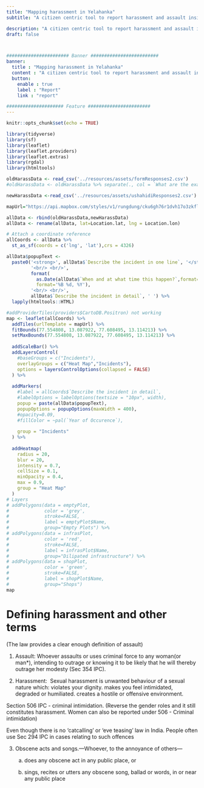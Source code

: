 ```yaml
---
title: "Mapping harassment in Yelahanka"
subtitle: "A citizen centric tool to report harassment and assault inside Yelahanka. Visualise your community's citizen reported crime data on a map."

description: "A citizen centric tool to report harassment and assault inside Yelahanka. Visualise our community's citizen reported crime data on a map."
draft: false



####################### Banner #########################
banner:
  title : "Mapping harassment in Yelahanka"
  content : "A citizen centric tool to report harassment and assault inside Yelahanka. Visualise our community's citizen reported crime data on a map."
  button:
    enable : true
    label : "Report"
    link : "report"

##################### Feature #######################
---
```

```r
knitr::opts_chunk$set(echo = TRUE) 

library(tidyverse) 
library(sf)
library(leaflet)
library(leaflet.providers) 
library(leaflet.extras)
library(rgdal)
library(htmltools)
```

```r
oldHarassData <- read_csv('../resources/assets/formResponses2.csv') 
#oldHarassData <- oldHarassData %>% separate(., col = `What are the exact coordinates of the incident?`, into = c("Location.lat", "Location.lon"), sep = "\\,")

newHarassData <-read_csv('../resources/assets/ushahidiResponses2.csv')

mapUrl="https://api.mapbox.com/styles/v1/rungdung/cku6gh76r1dvh17o3zkfllvjz/tiles/256/{z}/{x}/{y}@2x?access_token=pk.eyJ1IjoicnVuZ2R1bmciLCJhIjoiY2tqeWh6cXF4MDgzMjJvbWVmbGQzYjAwMyJ9.U-aJyoqyKvTXlhVk43jV1A"
```



```r
allData <- rbind(oldHarassData,newHarassData)
allData <- rename(allData, lat=Location.lat, lng = Location.lon)

# Attach a coordinate reference 
allCoords <- allData %>%
  st_as_sf(coords = c('lng', 'lat'),crs = 4326) 
```


```r
allData$popupText <- 
  paste0('<strong>', allData$`Describe the incident in one line`, '</strong>',
         '<br/> <br/>',
         format(
           as.Date(allData$`When and at what time this happen?`,format='%y/%m/%d'),
           format='%B %d, %Y'),
         '<br/> <br/>',
         allData$`Describe the incident in detail`, ' ') %>% 
  lapply(htmltools::HTML)

```


```r
#addProviderTiles(providers$CartoDB.Positron) not working
map <- leaflet(allCoords) %>%
  addTiles(urlTemplate = mapUrl) %>%
  fitBounds(77.554808, 13.087922, 77.608495, 13.114213) %>%
  setMaxBounds(77.554808, 13.087922, 77.608495, 13.114213) %>%
   
  addScaleBar() %>%
  addLayersControl(
    #baseGroups = c("Incidents"),
    overlayGroups = c("Heat Map","Incidents"),
    options = layersControlOptions(collapsed = FALSE)
  ) %>%
  
  addMarkers(
    #label = allCoords$`Describe the incident in detail`,
    #labelOptions = labelOptions(textsize = "10px", width),
    popup = paste(allData$popupText),
    popupOptions = popupOptions(maxWidth = 400), 
    #opacity=0.09,
    #fillColor = ~pal(`Year of Occurence`),
    
    group = "Incidents"
  ) %>%
  
  addHeatmap(
    radius = 20,
    blur = 20,
    intensity = 0.7,
    cellSize = 0.1,
    minOpacity = 0.4, 
    max = 0.9,
    group = "Heat Map"  
  )
# Layers
# addPolygons(data = emptyPlot,
#             color = 'grey',
#             stroke=FALSE,
#             label = emptyPlot$Name,
#             group="Empty Plots") %>%
# addPolygons(data = infrasPlot,
#             color = 'red',
#             stroke=FALSE,
#             label = infrasPlot$Name,
#             group="Dilipated infrastructure") %>%
# addPolygons(data = shopPlot,
#             color = 'green',
#             stroke=FALSE,
#             label = shopPlot$Name,
#             group="Shops")
map
```


# Defining harassment and other terms
 
(The law provides a clear enough definition of assault)

1.  Assault: Whoever assaults or uses criminal force to any woman(or man\*), intending to outrage or knowing it to be likely that he will thereby outrage her modesty (Sec 354 IPC).

2.  Harassment:  Sexual harassment is unwanted behaviour of a sexual nature which: violates your dignity. makes you feel intimidated, degraded or humiliated. creates a hostile or offensive environment.

Section 506 IPC - criminal intimidation. (Reverse the gender roles and it still constitutes harassment. Women can also be reported under 506 - Criminal intimidation)\

Even though there is no 'catcalling' or 'eve teasing' law in India. People often use Sec 294 IPC in cases relating to such offences

3.  Obscene acts and songs.---Whoever, to the annoyance of others---
 
    (a) does any obscene act in any public place, or

    (b) sings, recites or utters any obscene song, ballad or words, in or near any public place 